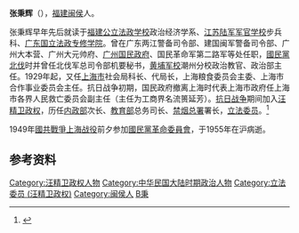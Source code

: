 '''张秉辉'''（{{bd|1899年||1955年||catIdx=Zhang张}}），[[福建|福建]][[闽侯|闽侯]]人。

张秉辉早年先后就读于[[福建公立法政学校|福建公立法政学校]]政治经济学系、[[江苏陆军军官学校|江苏陆军军官学校]]步兵科、[[广东国立法政专修学院|广东国立法政专修学院]]。曾在广东两江警备司令部、建国闽军警备司令部、广州大本营、广州大元帅府、[[广州国民政府|广州国民政府]]、国民革命军第二路军等处任职，[[國民黨北伐|國民黨北伐]]时并曾任北伐军总司令部机要秘书，[[黄埔军校|黄埔军校]]潮州分校政治教官、政治部主任。1929年起，又任[[上海市|上海市]]社会局科长、代局长，上海粮食委员会主委、上海市合作事业委员会主任。抗日战争初期，国民政府撤离上海时代表上海市政府任上海市各界人民救亡委员会副主任（主任为工商界名流篑延芳）。[[抗日战争|抗日战争]]期间加入[[汪精卫政权|汪精卫政权]]，历任[[中华民国内政部_(汪精卫政权)|内政部]]次长、[[中華民國教育部|教育部]]总务司长、[[禁烟总署|禁烟总署]]署长，[[立法委员|立法委员]]。<ref name="kmt">{{cite book|title=《中国国民党百年人物全书》|publisher=团结出版社|year=2005}}</ref>

1949年[[國共戰爭|國共戰爭]][[上海战役|上海战役]]前夕参加[[國民黨革命委員會|國民黨革命委員會]]，于1955年在沪病逝。

== 参考资料 ==
{{reflist}}

{{DEFAULTSORT:Zhang张}}
[[Category:汪精卫政权人物|Category:汪精卫政权人物]]
[[Category:中华民国大陆时期政治人物|Category:中华民国大陆时期政治人物]]
[[Category:立法委员_(汪精卫政权)|Category:立法委员 (汪精卫政权)]]
[[Category:闽侯人|Category:闽侯人]]
[[Category:张姓|B秉]]
